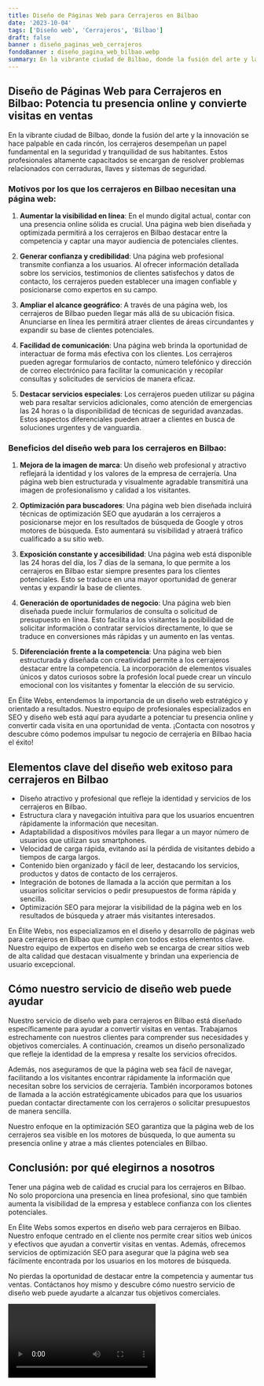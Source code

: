 ```yaml
---
title: Diseño de Páginas Web para Cerrajeros en Bilbao
date: '2023-10-04'
tags: ['Diseño web', 'Cerrajeros', 'Bilbao']
draft: false
banner : diseño_paginas_web_cerrajeros
fondoBanner : diseño_pagina_web_bilbao.webp
summary: En la vibrante ciudad de Bilbao, donde la fusión del arte y la innovación se hace palpable en cada rincón, los cerrajeros desempeñan un papel fundamental en la seguridad y tranquilidad de sus habitantes. Estos profesionales altamente capacitados se encargan de resolver problemas relacionados con cerraduras, llaves y sistemas de seguridad.
---
```


## **Diseño de Páginas Web para Cerrajeros en Bilbao: Potencia tu presencia online y convierte visitas en ventas**

En la vibrante ciudad de Bilbao, donde la fusión del arte y la innovación se hace palpable en cada rincón, los cerrajeros desempeñan un papel fundamental en la seguridad y tranquilidad de sus habitantes. Estos profesionales altamente capacitados se encargan de resolver problemas relacionados con cerraduras, llaves y sistemas de seguridad.

### **Motivos por los que los cerrajeros en Bilbao necesitan una página web:**

1. **Aumentar la visibilidad en línea**: En el mundo digital actual, contar con una presencia online sólida es crucial. Una página web bien diseñada y optimizada permitirá a los cerrajeros en Bilbao destacar entre la competencia y captar una mayor audiencia de potenciales clientes.

2. **Generar confianza y credibilidad**: Una página web profesional transmite confianza a los usuarios. Al ofrecer información detallada sobre los servicios, testimonios de clientes satisfechos y datos de contacto, los cerrajeros pueden establecer una imagen confiable y posicionarse como expertos en su campo.

3. **Ampliar el alcance geográfico**: A través de una página web, los cerrajeros de Bilbao pueden llegar más allá de su ubicación física. Anunciarse en línea les permitirá atraer clientes de áreas circundantes y expandir su base de clientes potenciales.

4. **Facilidad de comunicación**: Una página web brinda la oportunidad de interactuar de forma más efectiva con los clientes. Los cerrajeros pueden agregar formularios de contacto, número telefónico y dirección de correo electrónico para facilitar la comunicación y recopilar consultas y solicitudes de servicios de manera eficaz.

5. **Destacar servicios especiales**: Los cerrajeros pueden utilizar su página web para resaltar servicios adicionales, como atención de emergencias las 24 horas o la disponibilidad de técnicas de seguridad avanzadas. Estos aspectos diferenciales pueden atraer a clientes en busca de soluciones urgentes y de vanguardia.

### **Beneficios del diseño web para los cerrajeros en Bilbao:**

1. **Mejora de la imagen de marca**: Un diseño web profesional y atractivo reflejará la identidad y los valores de la empresa de cerrajería. Una página web bien estructurada y visualmente agradable transmitirá una imagen de profesionalismo y calidad a los visitantes.

2. **Optimización para buscadores**: Una página web bien diseñada incluirá técnicas de optimización SEO que ayudarán a los cerrajeros a posicionarse mejor en los resultados de búsqueda de Google y otros motores de búsqueda. Esto aumentará su visibilidad y atraerá tráfico cualificado a su sitio web.

3. **Exposición constante y accesibilidad**: Una página web está disponible las 24 horas del día, los 7 días de la semana, lo que permite a los cerrajeros en Bilbao estar siempre presentes para los clientes potenciales. Esto se traduce en una mayor oportunidad de generar ventas y expandir la base de clientes.

4. **Generación de oportunidades de negocio**: Una página web bien diseñada puede incluir formularios de consulta o solicitud de presupuesto en línea. Esto facilita a los visitantes la posibilidad de solicitar información o contratar servicios directamente, lo que se traduce en conversiones más rápidas y un aumento en las ventas.

5. **Diferenciación frente a la competencia**: Una página web bien estructurada y diseñada con creatividad permite a los cerrajeros destacar entre la competencia. La incorporación de elementos visuales únicos y datos curiosos sobre la profesión local puede crear un vínculo emocional con los visitantes y fomentar la elección de su servicio.

En Élite Webs, entendemos la importancia de un diseño web estratégico y orientado a resultados. Nuestro equipo de profesionales especializados en SEO y diseño web está aquí para ayudarte a potenciar tu presencia online y convertir cada visita en una oportunidad de venta. ¡Contacta con nosotros y descubre cómo podemos impulsar tu negocio de cerrajería en Bilbao hacia el éxito!

<GifSeo />

<Cta />

## Elementos clave del diseño web exitoso para cerrajeros en Bilbao

- Diseño atractivo y profesional que refleje la identidad y servicios de los cerrajeros en Bilbao.
- Estructura clara y navegación intuitiva para que los usuarios encuentren rápidamente la información que necesitan.
- Adaptabilidad a dispositivos móviles para llegar a un mayor número de usuarios que utilizan sus smartphones.
- Velocidad de carga rápida, evitando así la pérdida de visitantes debido a tiempos de carga largos.
- Contenido bien organizado y fácil de leer, destacando los servicios, productos y datos de contacto de los cerrajeros.
- Integración de botones de llamada a la acción que permitan a los usuarios solicitar servicios o pedir presupuestos de forma rápida y sencilla.
- Optimización SEO para mejorar la visibilidad de la página web en los resultados de búsqueda y atraer más visitantes interesados.

En Élite Webs, nos especializamos en el diseño y desarrollo de páginas web para cerrajeros en Bilbao que cumplen con todos estos elementos clave. Nuestro equipo de expertos en diseño web se encarga de crear sitios web de alta calidad que destacan visualmente y brindan una experiencia de usuario excepcional.

## Cómo nuestro servicio de diseño web puede ayudar

Nuestro servicio de diseño web para cerrajeros en Bilbao está diseñado específicamente para ayudar a convertir visitas en ventas. Trabajamos estrechamente con nuestros clientes para comprender sus necesidades y objetivos comerciales. A continuación, creamos un diseño personalizado que refleje la identidad de la empresa y resalte los servicios ofrecidos.

Además, nos aseguramos de que la página web sea fácil de navegar, facilitando a los visitantes encontrar rápidamente la información que necesitan sobre los servicios de cerrajería. También incorporamos botones de llamada a la acción estratégicamente ubicados para que los usuarios puedan contactar directamente con los cerrajeros o solicitar presupuestos de manera sencilla.

Nuestro enfoque en la optimización SEO garantiza que la página web de los cerrajeros sea visible en los motores de búsqueda, lo que aumenta su presencia online y atrae a más clientes potenciales en Bilbao.

## Conclusión: por qué elegirnos a nosotros

Tener una página web de calidad es crucial para los cerrajeros en Bilbao. No solo proporciona una presencia en línea profesional, sino que también aumenta la visibilidad de la empresa y establece confianza con los clientes potenciales.

En Élite Webs somos expertos en diseño web para cerrajeros en Bilbao. Nuestro enfoque centrado en el cliente nos permite crear sitios web únicos y efectivos que ayudan a convertir visitas en ventas. Además, ofrecemos servicios de optimización SEO para asegurar que la página web sea fácilmente encontrada por los usuarios en los motores de búsqueda.

No pierdas la oportunidad de destacar entre la competencia y aumentar tus ventas. Contáctanos hoy mismo y descubre cómo nuestro servicio de diseño web puede ayudarte a alcanzar tus objetivos comerciales.

<Video />

<CtaBot job='Cerrajeros' city='Bilbao'/>

<Gmaps query='Bilbao+españa+maps' />